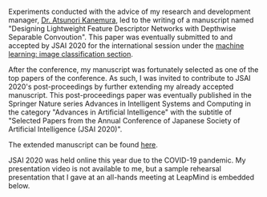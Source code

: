 
Experiments conducted with the advice of my research and development manager, [Dr. Atsunori Kanemura](https://sites.google.com/site/atsukan82/), led to the writing of a manuscript named "Designing Lightweight Feature Descriptor Networks with Depthwise Separable Convoution". This paper was eventually submitted to and accepted by JSAI 2020 for the international session under the [machine learning: image classification section](https://confit.atlas.jp/guide/event/jsai2020/session/2K01-05/advanced). 

After the conference, my manuscript was fortunately selected as one of the top papers of the conference. As such, I was invited to contribute to JSAI 2020's post-proceedings by further extending my already accepted manuscript. This post-proceedings paper was eventually published in the Springer Nature series Advances in Intelligent Systems and Computing in the category "Advances in Artificial Intelligence" with the subtitle of "Selected Papers from the Annual Conference of Japanese Society of Artificial Intelligence (JSAI 2020)".

The extended manuscript can be found [here](https://github.com/kudou-reira/portfolio/blob/master/src/portfolio_images/publications/final/images/Yeo_Feature_Descriptors_Extended_JSAI2020_Proceedings.pdf).

JSAI 2020 was held online this year due to the COVID-19 pandemic. My presentation video is not available to me, but a sample rehearsal presentation that I gave at an all-hands meeting at LeapMind is embedded below.

<ReactPlayer 
    url={videoURL} 
    controls={true}
/>